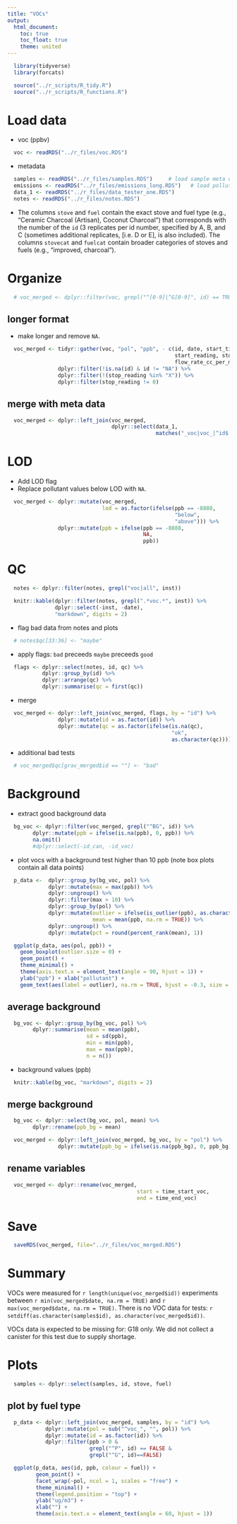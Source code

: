 ```yaml
---
title: "VOCs"
output:
  html_document:
    toc: true
    toc_float: true
    theme: united
---
```


```r
  library(tidyverse)
  library(forcats)
```

```r
  source("../r_scripts/R_tidy.R")
  source("../r_scripts/R_functions.R")
```

# Load data

 * voc (ppbv)

```r
  voc <- readRDS("../r_files/voc.RDS")
```

* metadata

```r
  samples <- readRDS("../r_files/samples.RDS")     # load sample meta data
  emissions <- readRDS("../r_files/emissions_long.RDS")   # load pollutant emissions data
  data_1 <- readRDS("../r_files/data_tester_one.RDS")
  notes <- readRDS("../r_files/notes.RDS")
``` 

* The columns `stove` and `fuel` contain the exact stove and fuel type (e.g., "Ceramic Charcoal (Artisan), Coconut Charcoal") that corresponds with the number of the `id` (3 replicates per id number, specified by A, B, and C (sometimes additional replicates, [i.e. D or E], is also included). The columns `stovecat` and `fuelcat` contain broader categories of stoves and fuels (e.g., "improved, charcoal").

# Organize

```r
  # voc_merged <- dplyr::filter(voc, grepl("^[0-9]|^G[0-9]", id) == TRUE)
```

## longer format

* make longer and remove `NA`.

```r
  voc_merged <- tidyr::gather(voc, "pol", "ppb", - c(id, date, start_time, stop_time,
                                                     start_reading, stop_reading,
                                                     flow_rate_cc_per_min)) %>%
                dplyr::filter(!is.na(id) & id != "NA") %>%
                dplyr::filter(!(stop_reading %in% "X")) %>%
                dplyr::filter(stop_reading != 0)
```

## merge with meta data

```r
  voc_merged <- dplyr::left_join(voc_merged,
                                 dplyr::select(data_1,
                                               matches("_voc|voc_|^id$|^date$")))
```

# LOD

* Add LOD flag
* Replace pollutant values below LOD with `NA`.

```r
  voc_merged <- dplyr::mutate(voc_merged,
                              lod = as.factor(ifelse(ppb == -8888,
                                                     "below",
                                                     "above"))) %>%
                dplyr::mutate(ppb = ifelse(ppb == -8888,
                                           NA,
                                           ppb))
```

# QC

```r
  notes <- dplyr::filter(notes, grepl("voc|all", inst))
```

```r
  knitr::kable(dplyr::filter(notes, grepl(".*voc.*", inst)) %>%
               dplyr::select(-inst, -date),
               "markdown", digits = 2)
```

* flag bad data from notes and plots

```r
  # notes$qc[33:36] <- "maybe"
```

* apply flags: `bad` preceeds `maybe` preceeds `good`

```r
  flags <- dplyr::select(notes, id, qc) %>%
           dplyr::group_by(id) %>%
           dplyr::arrange(qc) %>%
           dplyr::summarise(qc = first(qc))
```

* merge

```r
  voc_merged <- dplyr::left_join(voc_merged, flags, by = "id") %>%
                dplyr::mutate(id = as.factor(id)) %>%
                dplyr::mutate(qc = as.factor(ifelse(is.na(qc),
                                                    "ok",
                                                    as.character(qc))))
```

* additional bad tests

```r
  # voc_merged$qc[grav_merged$id == ""] <- "bad"
```

# Background

* extract good background data

```r
  bg_voc <- dplyr::filter(voc_merged, grepl("^BG", id)) %>%
        dplyr::mutate(ppb = ifelse(is.na(ppb), 0, ppb)) %>%
        na.omit()
        #dplyr::select(-id_can, -id_voc)

```

* plot vocs with a background test higher than 10 ppb (note box plots contain all data points)

```r
  p_data <-  dplyr::group_by(bg_voc, pol) %>%
             dplyr::mutate(max = max(ppb)) %>%
             dplyr::ungroup() %>%
             dplyr::filter(max > 10) %>%
             dplyr::group_by(pol) %>%
             dplyr::mutate(outlier = ifelse(is_outlier(ppb), as.character(id), NA),
                           mean = mean(ppb, na.rm = TRUE)) %>%
             dplyr::ungroup() %>%
             dplyr::mutate(pct = round(percent_rank(mean), 1))

  ggplot(p_data, aes(pol, ppb)) +
    geom_boxplot(outlier.size = 0) +
    geom_point() +
    theme_minimal() +
    theme(axis.text.x = element_text(angle = 90, hjust = 1)) +
    ylab("ppb") + xlab("pollutant") +
    geom_text(aes(label = outlier), na.rm = TRUE, hjust = -0.3, size = 4)

```

## average background

```r
  bg_voc <- dplyr::group_by(bg_voc, pol) %>%
        dplyr::summarise(mean = mean(ppb),
                         sd = sd(ppb),
                         min = min(ppb),
                         max = max(ppb),
                         n = n())
```

* background values (ppb)

```r
  knitr::kable(bg_voc, "markdown", digits = 2)
```

## merge background

```r
  bg_voc <- dplyr::select(bg_voc, pol, mean) %>%
        dplyr::rename(ppb_bg = mean)

  voc_merged <- dplyr::left_join(voc_merged, bg_voc, by = "pol") %>%
                dplyr::mutate(ppb_bg = ifelse(is.na(ppb_bg), 0, ppb_bg))
```

## rename variables

```r
  voc_merged <- dplyr::rename(voc_merged,
                                         start = time_start_voc,
                                         end = time_end_voc)
```

# Save

```r
  saveRDS(voc_merged, file="../r_files/voc_merged.RDS")
```

# Summary

VOCs were measured for `r length(unique(voc_merged$id))` experiments between `r min(voc_merged$date, na.rm = TRUE)` and `r max(voc_merged$date, na.rm = TRUE)`. There is no VOC data for tests: `r setdiff(as.character(samples$id), as.character(voc_merged$id))`.

VOCs data is expected to be missing for: G18 only. We did not collect a canister for this test due to supply shortage.

# Plots

```r
  samples <- dplyr::select(samples, id, stove, fuel)
```

## plot by fuel type

```r
  p_data <- dplyr::left_join(voc_merged, samples, by = "id") %>%
            dplyr::mutate(pol = sub("^voc_", "", pol)) %>%
            dplyr::mutate(id = as.factor(id)) %>%
            dplyr::filter(ppb > 0 &
                          grepl("^P", id) == FALSE &
                          grepl("^G", id)==FALSE)
```

```r
  ggplot(p_data, aes(id, ppb, colour = fuel)) + 
         geom_point() +
         facet_wrap(~pol, ncol = 1, scales = "free") +
         theme_minimal() +
         theme(legend.position = "top") +
         ylab("ug/m3") +
         xlab("") +
         theme(axis.text.x = element_text(angle = 60, hjust = 1))
```
